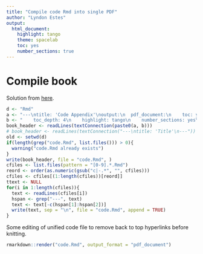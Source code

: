```yaml
---
title: "Compile code Rmd into single PDF"
author: "Lyndon Estes"
output: 
  html_document:
    highlight: tango
    theme: spacelab
    toc: yes 
    number_sections: true
---
```


# Compile book

Solution from [here](http://stackoverflow.com/questions/25824795/how-to-combine-two-rmarkdown-rmd-files-into-a-single-output).
```r
d <- "Rmd"
a <- "---\ntitle: 'Code Appendix'\noutput:\n  pdf_document:\n    toc: yes\n"
b <- "    toc_depth: 4\n    highlight: tango\n    number_sections: yes\n---"
book_header <- readLines(textConnection(paste0(a, b)))
# book_header <- readLines(textConnection("---\ntitle: 'Title'\n---"))
old <- setwd(d)
if(length(grep("code.Rmd", list.files())) > 0){
  warning("code.Rmd already exists")
}
write(book_header, file = "code.Rmd", )
cfiles <- list.files(pattern = "[0-9].*.Rmd")
reord <- order(as.numeric(gsub("c|-.*", "", cfiles)))
cfiles <- cfiles[(1:length(cfiles))[reord]]
ttext <- NULL
for(i in 1:length(cfiles)){
  text <- readLines(cfiles[i])
  hspan <- grep("---", text)
  text <- text[-c(hspan[1]:hspan[2])]
  write(text, sep = "\n", file = "code.Rmd", append = TRUE)
}
```

Some editing of unified code file to remove back to top hyperlinks before knitting. 
```r
rmarkdown::render("code.Rmd", output_format = "pdf_document")  
```

